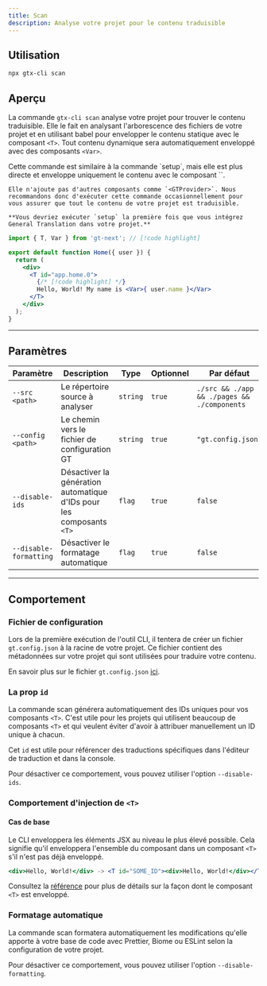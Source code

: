 ```yaml
---
title: Scan
description: Analyse votre projet pour le contenu traduisible
---
```

## Utilisation

```bash
npx gtx-cli scan
```

## Aperçu

La commande `gtx-cli scan` analyse votre projet pour trouver le contenu traduisible.
Elle le fait en analysant l'arborescence des fichiers de votre projet et en utilisant babel pour envelopper le contenu statique avec le composant `<T>`.
Tout contenu dynamique sera automatiquement enveloppé avec des composants `<Var>`.

<Callout type="info">
    Cette commande est similaire à la commande `setup`, mais elle est plus directe et enveloppe uniquement le contenu avec le composant `<T>`.

    Elle n'ajoute pas d'autres composants comme `<GTProvider>`. Nous recommandons donc d'exécuter cette commande occasionnellement pour vous assurer que tout le contenu de votre projet est traduisible.

    **Vous devriez exécuter `setup` la première fois que vous intégrez General Translation dans votre projet.**
</Callout>


```jsx title="src/app/Home.js"
import { T, Var } from 'gt-next'; // [!code highlight]

export default function Home({ user }) {
  return (
    <div>
      <T id="app.home.0">
        {/* [!code highlight] */}
        Hello, World! My name is <Var>{ user.name }</Var>
      </T>
    </div>
  );
}
```

---

## Paramètres

| Paramètre       | Description                                      | Type    | Optionnel | Par défaut         |
|-----------------|--------------------------------------------------|---------|----------|-----------------|
| `--src <path>`           | Le répertoire source à analyser                     | `string`  | `true`     |  `./src && ./app && ./pages && ./components` |
| `--config <path>`        | Le chemin vers le fichier de configuration GT                   | `string`  | `true`     | `"gt.config.json"` |
| `--disable-ids`   | Désactiver la génération automatique d'IDs pour les composants `<T>`         | `flag` | `true`    | `false`           |
| `--disable-formatting`   | Désactiver le formatage automatique         | `flag` | `true`    | `false`           |


---

## Comportement

### Fichier de configuration

Lors de la première exécution de l'outil CLI, il tentera de créer un fichier `gt.config.json` à la racine de votre projet.
Ce fichier contient des métadonnées sur votre projet qui sont utilisées pour traduire votre contenu.

En savoir plus sur le fichier `gt.config.json` [ici](/docs/cli/reference/config).

### La prop `id`

La commande scan générera automatiquement des IDs uniques pour vos composants `<T>`.
C'est utile pour les projets qui utilisent beaucoup de composants `<T>` et qui veulent éviter d'avoir à attribuer manuellement un ID unique à chacun.

Cet `id` est utile pour référencer des traductions spécifiques dans l'éditeur de traduction et dans la console.

Pour désactiver ce comportement, vous pouvez utiliser l'option `--disable-ids`.

### Comportement d'injection de `<T>`

#### Cas de base

Le CLI enveloppera les éléments JSX au niveau le plus élevé possible.
Cela signifie qu'il enveloppera l'ensemble du composant dans un composant `<T>` s'il n'est pas déjà enveloppé.

```jsx
<div>Hello, World!</div> -> <T id="SOME_ID"><div>Hello, World!</div></T>
```

Consultez la [référence](/docs/cli/reference/wrapping) pour plus de détails sur la façon dont le composant `<T>` est enveloppé.

### Formatage automatique

La commande scan formatera automatiquement les modifications qu'elle apporte à votre base de code avec Prettier, Biome ou ESLint selon la configuration de votre projet.

Pour désactiver ce comportement, vous pouvez utiliser l'option `--disable-formatting`.